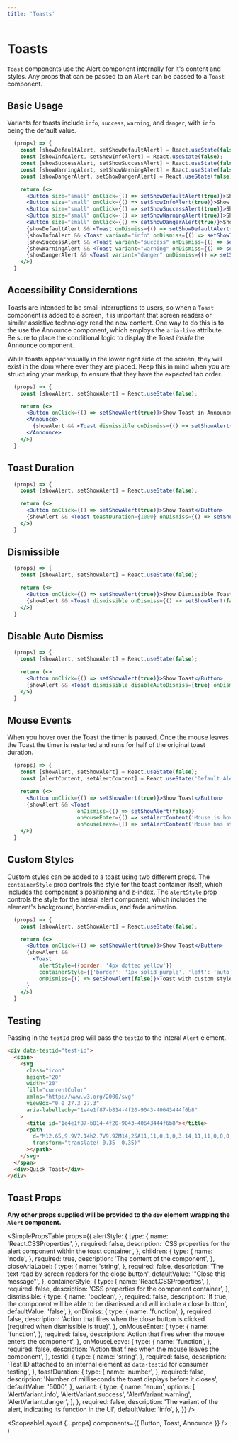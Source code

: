 ```yaml
---
title: 'Toasts'
---
```



# Toasts

`Toast` components use the <Link to="/api/alert">Alert component</Link> internally for it's content and styles. Any props that can be passed to an `Alert` can be passed to a `Toast` component.

## Basic Usage

Variants for toasts include `info`, `success`, `warning`, and `danger`, with `info` being the default value.

```.jsx
  (props) => {
    const [showDefaultAlert, setShowDefaultAlert] = React.useState(false);
    const [showInfoAlert, setShowInfoAlert] = React.useState(false);
    const [showSuccessAlert, setShowSuccessAlert] = React.useState(false);
    const [showWarningAlert, setShowWarningAlert] = React.useState(false);
    const [showDangerAlert, setShowDangerAlert] = React.useState(false);

    return (<>
      <Button size="small" onClick={() => setShowDefaultAlert(true)}>Show Default Toast</Button>
      <Button size="small" onClick={() => setShowInfoAlert(true)}>Show Info Toast</Button>
      <Button size="small" onClick={() => setShowSuccessAlert(true)}>Show Success Toast</Button>
      <Button size="small" onClick={() => setShowWarningAlert(true)}>Show Warning Toast</Button>
      <Button size="small" onClick={() => setShowDangerAlert(true)}>Show Danger Toast</Button>
      {showDefaultAlert && <Toast onDismiss={() => setShowDefaultAlert(false)}>Default Toast</Toast>}
      {showInfoAlert && <Toast variant="info" onDismiss={() => setShowInfoAlert(false)}>Info Toast</Toast>}
      {showSuccessAlert && <Toast variant="success" onDismiss={() => setShowSuccessAlert(false)}>Success Toast</Toast>}
      {showWarningAlert && <Toast variant="warning" onDismiss={() => setShowWarningAlert(false)}>Warning Toast</Toast>}
      {showDangerAlert && <Toast variant="danger" onDismiss={() => setShowDangerAlert(false)}>Danger Toast</Toast>}
    </>)
  }
```

## Accessibility Considerations

Toasts are intended to be small interruptions to users, so when a `Toast` component is added to a screen, it is important that screen readers or similar assistive technology
read the new content. One way to do this is to the use the <Link to="/api/announce">Announce component</Link>, which employs the `aria-live` attribute. Be sure to place
the conditional logic to display the Toast _inside_ the Announce component.

While toasts appear visually in the lower right side of the screen, they will exist in the dom where ever they are placed. Keep this in mind when you are structuring your
markup, to ensure that they have the expected tab order.

```.jsx
  (props) => {
    const [showAlert, setShowAlert] = React.useState(false);

    return (<>
      <Button onClick={() => setShowAlert(true)}>Show Toast in Announce</Button>
      <Announce>
        {showAlert && <Toast dismissible onDismiss={() => setShowAlert(false)}>Dismissible Toast with <a href="#">linked text</a></Toast>}
      </Announce>
    </>)
  }
```

## Toast Duration

```.jsx
  (props) => {
    const [showAlert, setShowAlert] = React.useState(false);

    return (<>
      <Button onClick={() => setShowAlert(true)}>Show Toast</Button>
      {showAlert && <Toast toastDuration={1000} onDismiss={() => setShowAlert(false)}>Quick Toast</Toast>}
    </>)
  }
```

## Dismissible

```.jsx
  (props) => {
    const [showAlert, setShowAlert] = React.useState(false);

    return (<>
      <Button onClick={() => setShowAlert(true)}>Show Dismissible Toast</Button>
      {showAlert && <Toast dismissible onDismiss={() => setShowAlert(false)}>Dismissible Toast</Toast>}
    </>)
  }
```

## Disable Auto Dismiss

```.jsx
  (props) => {
    const [showAlert, setShowAlert] = React.useState(false);

    return (<>
      <Button onClick={() => setShowAlert(true)}>Show Toast</Button>
      {showAlert && <Toast dismissible disableAutoDismiss={true} onDismiss={() => setShowAlert(false)}>Non-Auto Hiding Dismissible Toast</Toast>}
    </>)
  }
```

## Mouse Events

When you hover over the Toast the timer is paused. Once the mouse leaves the Toast the timer is restarted and runs for half of the original toast duration.

```.jsx
  (props) => {
    const [showAlert, setShowAlert] = React.useState(false);
    const [alertContent, setAlertContent] = React.useState('Default Alert Content');

    return (<>
      <Button onClick={() => setShowAlert(true)}>Show Toast</Button>
      {showAlert && <Toast
                      onDismiss={() => setShowAlert(false)}
                      onMouseEnter={() => setAlertContent('Mouse is hovering toast')}
                      onMouseLeave={() => setAlertContent('Mouse has stopped hovering toast')}>{alertContent}</Toast>}
    </>)
  }
```

## Custom Styles

Custom styles can be added to a toast using two different props. The `containerStyle` prop controls the style for the toast container itself,
which includes the component's positioning and z-index. The `alertStyle` prop controls the style for the interal alert component, which
includes the element's background, border-radius, and fade animation.

```.jsx
  (props) => {
    const [showAlert, setShowAlert] = React.useState(false);

    return (<>
      <Button onClick={() => setShowAlert(true)}>Show Toast</Button>
      {showAlert &&
        <Toast
          alertStyle={{border: '4px dotted yellow'}}
          containerStyle={{'border': '1px solid purple', 'left': 'auto', 'right': '20px'}}
          onDismiss={() => setShowAlert(false)}>Toast with custom styles</Toast>
      }
    </>)
  }
```

## Testing

Passing in the `testId` prop will pass the `testId` to the interal `Alert` element.

```html
<div data-testid="test-id">
  <span>
    <svg
      class="icon"
      height="20"
      width="20"
      fill="currentColor"
      xmlns="http://www.w3.org/2000/svg"
      viewBox="0 0 27.3 27.3"
      aria-labelledby="1e4e1f87-b814-4f20-9043-40643444f6b8"
    >
      <title id="1e4e1f87-b814-4f20-9043-40643444f6b8"></title>
      <path
        d="M12.65,9.9V7.14h2.7V9.9ZM14,25A11,11,0,1,0,3,14,11,11,0,0,0,14,25ZM14,.35A13.65,13.65,0,1,1,.35,14,13.62,13.62,0,0,1,14,.35ZM12.65,20.86V12.65h2.7v8.21Z"
        transform="translate(-0.35 -0.35)"
      ></path>
    </svg>
  </span>
  <div>Quick Toast</div>
</div>
```

## Toast Props

**Any other props supplied will be provided to the `div` element wrapping the `Alert` component.**

<SimplePropsTable
  props={{
    alertStyle: {
      type: {
        name: 'React.CSSProperties',
      },
      required: false,
      description:
        'CSS properties for the alert component within the toast container',
    },
    children: {
      type: {
        name: 'node',
      },
      required: true,
      description: 'The content of the component',
    },
    closeAriaLabel: {
      type: {
        name: 'string',
      },
      required: false,
      description: 'The text read by screen readers for the close button',
      defaultValue: '"Close this message"',
    },
    containerStyle: {
      type: {
        name: 'React.CSSProperties',
      },
      required: false,
      description: 'CSS properties for the component container',
    },
    dismissible: {
      type: {
        name: 'boolean',
      },
      required: false,
      description:
        'If true, the component will be able to be dismissed and will include a close button',
      defaultValue: 'false',
    },
    onDimiss: {
      type: {
        name: 'function',
      },
      required: false,
      description:
        'Action that fires when the close button is clicked (required when dismissible is true)',
    },
    onMouseEnter: {
      type: {
        name: 'function',
      },
      required: false,
      description: 'Action that fires when the mouse enters the component',
    },
    onMouseLeave: {
      type: {
        name: 'function',
      },
      required: false,
      description: 'Action that fires when the mouse leaves the component',
    },
    testId: {
      type: {
        name: 'string',
      },
      required: false,
      description:
        'Test ID attached to an internal element as `data-testid` for consumer testing',
    },
    toastDuration: {
      type: {
        name: 'number',
      },
      required: false,
      description: 'Number of milliseconds the toast displays before it closes',
      defaultValue: '5000',
    },
    variant: {
      type: {
        name: 'enum',
        options: [
          'AlertVariant.info',
          'AlertVariant.success',
          'AlertVariant.warning',
          'AlertVariant.danger',
        ],
      },
      required: false,
      description:
        'The variant of the alert, indicating its function in the UI',
      defaultValue: 'info',
    },
  }}
/>

  <ScopeableLayout {...props} components={{ Button, Toast, Announce }} />
)
